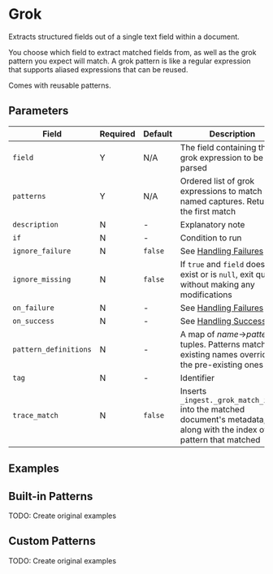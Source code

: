 
# Grok

<Synopsis>
Extracts structured fields out of a single text field within a document.
</Synopsis>

You choose which field to extract matched fields from, as well as the grok pattern you expect will match. A grok pattern is like a regular expression that supports aliased expressions that can be reused.

Comes with reusable patterns.

## Parameters

|Field|Required|Default|Description|
|---|---|---|---|
|`field`|Y|N/A|The field containing the grok expression to be parsed|
|`patterns`|Y|N/A|Ordered list of grok expressions to match with named captures. Returns the first match|
|`description`|N|-|Explanatory note|
|`if`|N|-|Condition to run|
|`ignore_failure`|N|`false`|See [Handling Failures](../handling-failures.mdx)|
|`ignore_missing`|N|`false`|If `true` and `field` does not exist or is `null`, exit quietly without making any modifications|
|`on_failure`|N|-|See [Handling Failures](../handling-failures.mdx)|
|`on_success`|N|-|See [Handling Success](../handling-success.mdx)|
|`pattern_definitions`|N|-|A map of _name_$\rightarrow$_pattern_ tuples. Patterns matching existing names override the pre-existing ones|
|`tag`|N|-|Identifier|
|`trace_match`|N|`false`|Inserts `_ingest._grok_match_index` into the matched document's metadata, along with the index of the pattern that matched|

## Examples

## Built-in Patterns

TODO: Create original examples

## Custom Patterns

TODO: Create original examples
